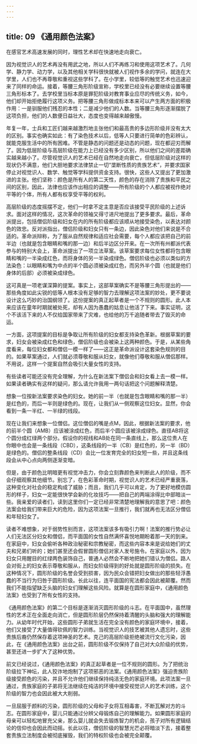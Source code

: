 ```yaml
---
---
---
```

title: 09 《通用颜色法案》
---




在感官艺术高速发展的同时，理性艺术却在快速地走向衰亡。

因为视觉识人的艺术再没有用武之地，所以人们不再练习和使用这项艺术了。几何学、静力学、动力学，以及其他相关学科很快就被人们视作多余的学问，就连在大学里，人们也不再尊敬和重视这些学科了。在小学里，较低等的触觉艺术也迅速迎来了同样的命运。接着，等腰三角形阶级宣称，学校里已经没有必要继续设置等腰三角形标本了。去学校里当标本原是罪犯阶级对教育事业应尽的传统义务，如今，他们却开始拒绝履行这项义务。把等腰三角形做成标本本来可以产生两方面的积极作用：一是驯服他们残忍的本性；二是减少他们的人数。当等腰三角形逐渐摆脱了这项负担，他们的人数便日益壮大，态度也变得越来越傲慢。

年复一年，士兵和工匠们越来越激烈地主张他们和最高贵的多边形阶级并没有太大的区别。事实也确实如此：有了染色技术以后，低等人只要进行简单的色彩辨认，就能克服生活中的所有困难。不管是静态的问题还是动态的问题，现在都迎刃而解了。因为低层阶级与高层阶级在能力上已经没有多少区别，所以他们之间的差距确实越来越小了。尽管视觉识人的艺术已经在自然地走向衰亡，但低层阶级对这样的现状仍不满意，他们大胆地要求法律禁止一切“垄断性质的贵族艺术”，并要求国家停止对视觉识人、数学、触觉等学科提供资金支持。很快，这些人又提出了更加激进的主张。他们坚称：颜色是所有人的第二天性，颜色的存在消除了贵族和平民之间的区别，因此，法律也应该作出相应的调整——所有阶级的个人都应被视作绝对平等的个体，所有人都有权享受平等的权利。

高层阶级的态度摇摆不定，他们一时拿不定主意是否应该接受平民阶级的上述诉求。面对这样的情况，这次革命的领袖又得寸进尺地提出了更多要求。最后，革命派提出，包括僧侣阶级和妇女在内的所有阶级都应该顺从地接受染色，以表达对颜色的效忠。反对派指出，僧侣阶级和妇女只有一条边，因此染色对他们来说是不合适的。革命派辩称，为了服从自然规律和适应社会需要，每个人都应该把自己的前半边（也就是包含眼睛和嘴的那一边）和后半边区分开来。在一次所有州都派代表参与的特别大会上，革命派提出了一项立法草案。该草案要求每位女性都将包含眼睛和嘴的一半染成红色，而将身体的另一半染成绿色。僧侣阶级也必须以类似的方法染色：以眼睛和嘴为中点的半个圆必须被染成红色，而另外半个圆（也就是他们身体的后部）必须被染成绿色。

这可真是一项老谋深算的提案。事实上，这部草案确实不是等腰三角形提出的——那些角度如此尖锐的低等人根本没有足够的智力去理解这项法案的妙处，更不要说设计这么巧妙的治国纲领了。这份提案的真正起草者是一个不规则的圆形。此人本来应该在童年时期就被处死，却有人因为愚蠢的姑息让他活了下来。事实证明，这个不该活下来的人不仅给国家带来了灾难，也给他的万千追随者带去了毁灭的命运。

一方面，这项提案的目标是争取让所有阶级的妇女都支持染色革新。根据草案的要求，妇女会被染成红色和绿色，僧侣阶级也会被染上这两种颜色。于是，从某些角度看来，每位妇女都和僧侣一模一样了——这正是革命派设计这套染色规则的目的。如果草案通过，人们就必须尊敬和服从妇女，就像他们尊敬和服从僧侣那样。不用说，这样一个提案自然会吸引大量女性的支持。

有些读者可能还没有完全理解，为什么在新法案下僧侣会和妇女看上去一模一样。如果读者确实有这样的疑问，那么请允许我用一两句话把这个问题解释清楚。

想象一位按新法案要求染色的妇女。她的前一半（也就是包含眼睛和嘴的那一半）是红色的，而后一半则是绿色的。现在，让我们从一侧观察这位妇女。显然，你会看到一条一半红、一半绿的线段。

现在让我们来想象一位僧侣。这位僧侣的嘴是点M，因此，根据新法案的要求，他的前半个圆（AMB）应该被涂成红色，而后半个圆应该被涂成绿色。直径AB将这个圆分成红绿两个部分。假设你的视线和AB处在同一条直线上，那么这位贵人在你眼中也会是一条线段（CBD），这条线段的一半（CB）是红色的，另一半（BD）是绿色的。僧侣的整条线段（CD）会比一位发育完全的妇女短一些，并且这条线段会从中心点向两侧逐渐变暗。



但是，由于颜色比明暗更有视觉冲击力，你会立刻靠颜色来判断此人的阶级，而不会仔细观察其他细节。别忘了，在色彩革命时期，视觉识人的艺术已经严重衰落，这种变化对社会的稳定构成了威胁；而且，我们几乎可以肯定，为了更好地模仿圆形的样子，妇女一定能很快学会新的化妆技巧——把自己的两端涂得比中部暗淡一些。我亲爱的读者们，读到这里你们一定已经非常清楚地理解我的意思了吧：颜色法案会给我们带来巨大的危险，因为这项法案一旦推行，我们就再也无法区分僧侣和年轻妇女了。

读者不难想象，对于弱势性别而言，这项法案该多有吸引力啊！法案的推行势必让人们无法区分妇女和僧侣，而平面国的女性自然满怀喜悦地期盼着那一天的到来。在家庭中，妇女会偷听各种政治秘密和宗教秘密，而这些内容本来是说给她们的丈夫和兄弟们听的；她们甚至还会假冒圆形僧侣对家人发号施令。在家庭以外，因为妇女只用醒目的红绿两色装饰自己，普通人必然会不断地把她们错认为僧侣。路人会对街上的妇女表示尊敬和服从，而妇女阶级得到的好处就是圆形阶级的损失。在这种情况下，圆形阶级的名誉会受到损害，因为民众会错把妇女做出的那些轻浮愚蠢的不当行为归咎于圆形阶级。长此以往，连平面国的宪法都会因此被颠覆。然而我们不能指望缺乏头脑的妇女们理解这些风险。就算是在圆形家庭中，《通用颜色法案》也受到了所有女性的支持。

《通用颜色法案》的第二个目标是逐渐消灭圆形阶级的斗志。在平面国中，虽然理性的艺术正在全面走向消亡，但是圆形阶层仍然保持着清醒的头脑和强大的理解能力。从幼年时代开始，这些圆形子弟就生活在完全没有颜色的家庭环境中，接着，他们又接受了大量值得钦佩的智力训练。当视觉识人的技艺被其他人遗忘时，这些贵族后裔仍然保存着这项神圣的艺术。克己的高层阶级拒绝被流行文化污染，因此，在《通用颜色法案》出台之前，圆形阶级不仅保持了自己对大众阶级的优势，甚至还进一步扩大了这种优势。

前文已经说过，《通用颜色法案》的真正起草者是一位不规则的圆形。为了把统治阶级拉下神坛，此人狡诈地炮制了这项邪恶的法案。《通用颜色法案》强迫贵族阶级接受颜色的污染，并且不允许他们继续保持纯洁无色的家庭环境。此项法案一旦通过，贵族家庭的子弟将无法继续在纯洁的环境中接受视觉识人的艺术训练，这个阶级的智力也会因此被大大削弱。

一旦屈服于颜料的污染，圆形阶级的父母和子女将互相毒害，不断瓦解对方的斗志。在圆形家庭中，婴儿只能通过分辨父母锻炼自己的理解能力。如果圆形家庭的母亲可以轻松地冒充父亲，那么婴儿就会失去锻炼智力的机会，孩子对所有逻辑结论的信仰也会因此而动摇。长此以往，僧侣阶级的智慧光芒必将暗淡下去，接着整套贵族立法制度会被彻底摧毁，我们的特权阶级也会被完全颠覆。